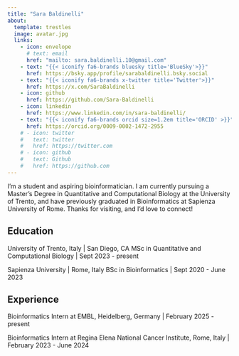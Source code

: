```yaml
---
title: "Sara Baldinelli"
about:
  template: trestles
  image: avatar.jpg
  links:
    - icon: envelope
      # text: email
      href: "mailto: sara.baldinelli.10@gmail.com"
    - text: "{{< iconify fa6-brands bluesky title='BlueSky'>}}"
      href: https://bsky.app/profile/sarabaldinelli.bsky.social
    - text: "{{< iconify fa6-brands x-twitter title='Twitter'>}}"
      href: https://x.com/SaraBaldinelli
    - icon: github
      href: https://github.com/Sara-Baldinelli
    - icon: linkedin
      href: https://www.linkedin.com/in/sara-baldinelli/
    - text: "{{< iconify fa6-brands orcid size=1.2em title='ORCID' >}}"
      href: https://orcid.org/0009-0002-1472-2955
    # - icon: twitter
    #   text: twitter
    #   href: https://twitter.com
    # - icon: github
    #   text: Github
    #   href: https://github.com
---
```


 I'm a student and aspiring bioinformatician. I am currently pursuing a Master's Degree in Quantitative and Computational Biology at the University of Trento, and have previously graduated in Bioinformatics at Sapienza University of Rome. Thanks for visiting, and I'd love to connect!

## Education

University of Trento, Italy | San Diego, CA
MSc in Quantitative and Computational Biology | Sept 2023 - present

Sapienza University | Rome, Italy
BSc in Bioinformatics | Sept 2020 - June 2023

## Experience
Bioinformatics Intern at EMBL, Heidelberg, Germany | February 2025 - present


Bioinformatics Intern at Regina Elena National Cancer Institute, Rome, Italy | February 2023 - June 2024

